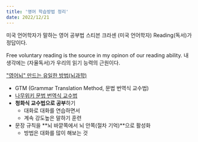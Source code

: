 ```yaml
---
title: '영어 학습방법 정리'
date: 2022/12/21
---
```


미국 언어학자가 말하는 영어 공부법
스티븐 크라센 (미국 언어학자)
Reading(독서)가 정답이다.

Free voluntary reading is the source in my opinon of our reading ability.
내 생각에는 (자율독서)가 우리의 읽기 능력의 근원이다.

["영어뇌" 만드는 유일한 방법(뇌과학)](https://youtu.be/L-BeTa50HSc)

- GTM (Grammar Translation Method, 문법 번역식 교수법)
- [나무위키 문법 번역식 교수법](https://namu.wiki/w/%EB%AC%B8%EB%B2%95%20%EB%B2%88%EC%97%AD%EC%8B%9D%20%EA%B5%90%EC%88%98%EB%B2%95)
- **청화식 교수법으로 공부**하기
  - 대화로 대화를 연습하면서
  - 계속 강도높은 말하기 훈련
- 문장 규칙을 **뇌 바깥쪽에서 뇌 안쪽(절차 기억)**으로 활성화
  - 방법은 대화를 많이 해보는 것
